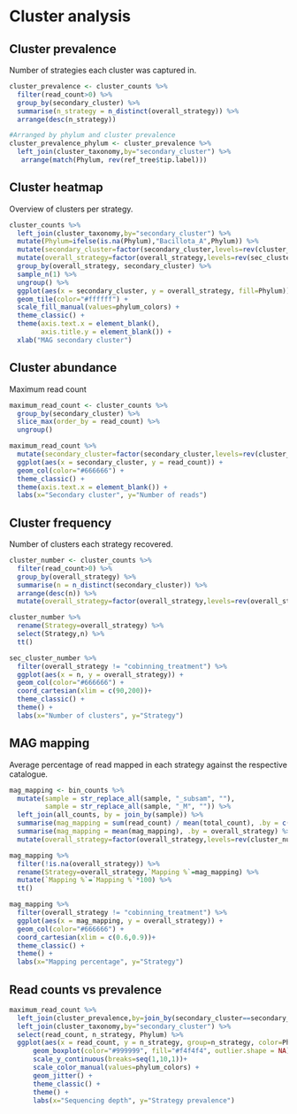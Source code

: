 # Cluster analysis

## Cluster prevalence

Number of strategies each cluster was captured in.

```r
cluster_prevalence <- cluster_counts %>%
  filter(read_count>0) %>%
  group_by(secondary_cluster) %>%
  summarise(n_strategy = n_distinct(overall_strategy)) %>%
  arrange(desc(n_strategy))

#Arranged by phylum and cluster prevalence
cluster_prevalence_phylum <- cluster_prevalence %>%
  left_join(cluster_taxonomy,by="secondary_cluster") %>%
   arrange(match(Phylum, rev(ref_tree$tip.label)))
```

## Cluster heatmap

Overview of clusters per strategy.

```r
cluster_counts %>%
  left_join(cluster_taxonomy,by="secondary_cluster") %>%
  mutate(Phylum=ifelse(is.na(Phylum),"Bacillota_A",Phylum)) %>%
  mutate(secondary_cluster=factor(secondary_cluster,levels=rev(cluster_tree$tip.label))) %>%
  mutate(overall_strategy=factor(overall_strategy,levels=rev(sec_cluster_number$overall_strategy)))  %>%
  group_by(overall_strategy, secondary_cluster) %>%
  sample_n(1) %>%
  ungroup() %>%
  ggplot(aes(x = secondary_cluster, y = overall_strategy, fill=Phylum)) +
  geom_tile(color="#ffffff") +
  scale_fill_manual(values=phylum_colors) +
  theme_classic() +
  theme(axis.text.x = element_blank(),
        axis.title.y = element_blank()) +
  xlab("MAG secondary cluster")
```

## Cluster abundance

Maximum read count

```r
maximum_read_count <- cluster_counts %>%
  group_by(secondary_cluster) %>%
  slice_max(order_by = read_count) %>%
  ungroup()
```

```r
maximum_read_count %>%
  mutate(secondary_cluster=factor(secondary_cluster,levels=rev(cluster_tree$tip.label))) %>%
  ggplot(aes(x = secondary_cluster, y = read_count)) +
  geom_col(color="#666666") +
  theme_classic() +
  theme(axis.text.x = element_blank()) +
  labs(x="Secondary cluster", y="Number of reads")
```

## Cluster frequency

Number of clusters each strategy recovered.

```r
cluster_number <- cluster_counts %>%
  filter(read_count>0) %>%
  group_by(overall_strategy) %>%
  summarise(n = n_distinct(secondary_cluster)) %>%
  arrange(desc(n)) %>%
  mutate(overall_strategy=factor(overall_strategy,levels=rev(overall_strategy)))

cluster_number %>%
  rename(Strategy=overall_strategy) %>%
  select(Strategy,n) %>%
  tt()
```

```r
sec_cluster_number %>%
  filter(overall_strategy != "cobinning_treatment") %>%
  ggplot(aes(x = n, y = overall_strategy)) +
  geom_col(color="#666666") +
  coord_cartesian(xlim = c(90,200))+
  theme_classic() +
  theme() +
  labs(x="Number of clusters", y="Strategy")
```

## MAG mapping

Average percentage of read mapped in each strategy against the respective catalogue.

```r
mag_mapping <- bin_counts %>%
  mutate(sample = str_replace_all(sample, "_subsam", ""),
         sample = str_replace_all(sample, "_M", "")) %>%
  left_join(all_counts, by = join_by(sample)) %>%
  summarise(mag_mapping = sum(read_count) / mean(total_count), .by = c(sample, overall_strategy)) %>%
  summarise(mag_mapping = mean(mag_mapping), .by = overall_strategy) %>%
  mutate(overall_strategy=factor(overall_strategy,levels=rev(cluster_number$overall_strategy)))

mag_mapping %>%
  filter(!is.na(overall_strategy)) %>%
  rename(Strategy=overall_strategy,`Mapping %`=mag_mapping) %>%
  mutate(`Mapping %`=`Mapping %`*100) %>%
  tt()
```

```r
mag_mapping %>%
  filter(overall_strategy != "cobinning_treatment") %>%
  ggplot(aes(x = mag_mapping, y = overall_strategy)) +
  geom_col(color="#666666") +
  coord_cartesian(xlim = c(0.6,0.9))+
  theme_classic() +
  theme() +
  labs(x="Mapping percentage", y="Strategy")
```

## Read counts vs prevalence

```r
maximum_read_count %>%
  left_join(cluster_prevalence,by=join_by(secondary_cluster==secondary_cluster)) %>% 
  left_join(cluster_taxonomy,by="secondary_cluster") %>%
  select(read_count, n_strategy, Phylum) %>%
  ggplot(aes(x = read_count, y = n_strategy, group=n_strategy, color=Phylum)) +
      geom_boxplot(color="#999999", fill="#f4f4f4", outlier.shape = NA) +
      scale_y_continuous(breaks=seq(1,10,1))+
      scale_color_manual(values=phylum_colors) +
      geom_jitter() +
      theme_classic() +
      theme() +
      labs(x="Sequencing depth", y="Strategy prevalence")
```
